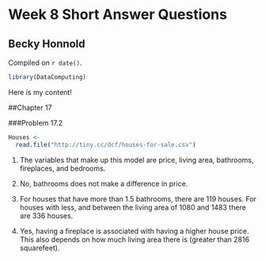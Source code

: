 # Week 8 Short Answer Questions

## Becky Honnold

<!-- leave this material as is -->
Compiled on `r date()`.

```{r include = FALSE}
library(DataComputing)
```
<!-- put your content after this line -->

Here is my content!

##Chapter 17

###Problem 17.2

```{r}
Houses <-
  read.file("http://tiny.cc/dcf/houses-for-sale.csv")
```

1. The variables that make up this model are price, living area, bathrooms, fireplaces, and bedrooms.

2. No, bathrooms does not make a difference in price.

3. For houses that have more than 1.5 bathrooms, there are 119 houses.  For houses with less, and between the living area of 1080 and 1483 there are 336 houses.

4. Yes, having a fireplace is associated with having a higher house price.  This also depends on how much living area there is (greater than 2816 squarefeet).
